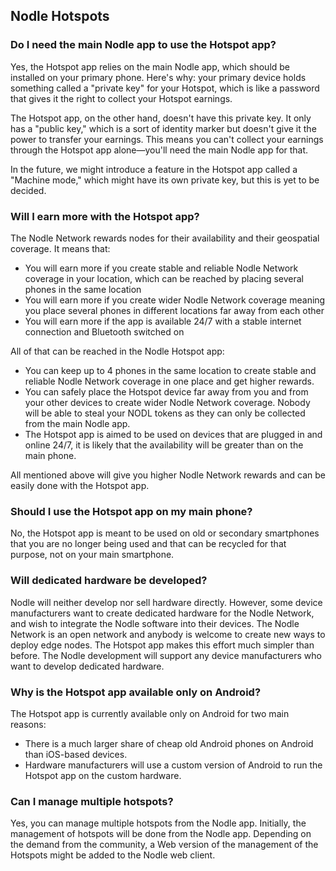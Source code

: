 ## Nodle Hotspots

### Do I need the main Nodle app to use the Hotspot app?

Yes, the Hotspot app relies on the main Nodle app, which should be installed on your primary phone. Here's why: your primary device holds something called a "private key" for your Hotspot, which is like a password that gives it the right to collect your Hotspot earnings.

The Hotspot app, on the other hand, doesn't have this private key. It only has a "public key," which is a sort of identity marker but doesn't give it the power to transfer your earnings. This means you can't collect your earnings through the Hotspot app alone—you'll need the main Nodle app for that.

In the future, we might introduce a feature in the Hotspot app called a "Machine mode," which might have its own private key, but this is yet to be decided.

### Will I earn more with the Hotspot app?

The Nodle Network rewards nodes for their availability and their geospatial coverage. It means that:

- You will earn more if you create stable and reliable Nodle Network coverage in your location, which can be reached by
 placing several phones in the same location
- You will earn more if you create wider Nodle Network coverage meaning you place several phones in different locations
 far away from each other
- You will earn more if the app is available 24/7 with a stable internet connection and Bluetooth switched on

All of that can be reached in the Nodle Hotspot app:

- You can keep up to 4 phones in the same location to create stable and reliable Nodle Network coverage in one place 
and get higher rewards.
- You can safely place the Hotspot device far away from you and from your other devices to create wider Nodle Network 
coverage. Nobody will be able to steal your NODL tokens as they can only be collected from the main Nodle app.
- The Hotspot app is aimed to be used on devices that are plugged in and online 24/7, it is likely that the availability 
will be greater than on the main phone.

All mentioned above will give you higher Nodle Network rewards and can be easily done with the Hotspot app.

### Should I use the Hotspot app on my main phone?

No, the Hotspot app is meant to be used on old or secondary smartphones that you are no longer being used and that can be
recycled for that purpose, not on your main smartphone. 

### Will dedicated hardware be developed?

Nodle will neither develop nor sell hardware directly. However, some device manufacturers want to create dedicated hardware 
for the Nodle Network, and wish to integrate the Nodle software into their devices. The Nodle Network is an open network and 
anybody is welcome to create new ways to deploy edge nodes. The Hotspot app makes this effort much simpler than before. The 
Nodle development will support any device manufacturers who want to develop dedicated hardware.  

### Why is the Hotspot app available only on Android?

The Hotspot app is currently available only on Android for two main reasons:

- There is a much larger share of cheap old Android phones on Android than iOS-based devices.
- Hardware manufacturers will use a custom version of Android to run the Hotspot app on the custom hardware.

### Can I manage multiple hotspots?

Yes, you can manage multiple hotspots from the Nodle app. Initially, the management of hotspots will be done from the Nodle 
app. Depending on the demand from the community, a Web version of the management of the Hotspots might be added to the Nodle 
web client.
